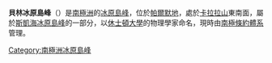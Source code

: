 {{Coord|74|55|S|71|18|W|source:GNIS|display=title}}

'''貝林冰原島峰'''（{{lang-en|Bering Nunatak}}）是[[南極洲|南極洲]]的[[冰原島峰|冰原島峰]]，位於[[帕爾默地|帕爾默地]]，處於[[卡拉拉山|卡拉拉山]]東南面，屬於[[斯凱海冰原島峰|斯凱海冰原島峰]]的一部分，以[[休士頓大學|休士頓大學]]的物理學家命名，現時由[[南極條約體系|南極條約體系]]管理。

{{Antarctica-geo-stub}}
[[Category:南極洲冰原島峰|Category:南極洲冰原島峰]]